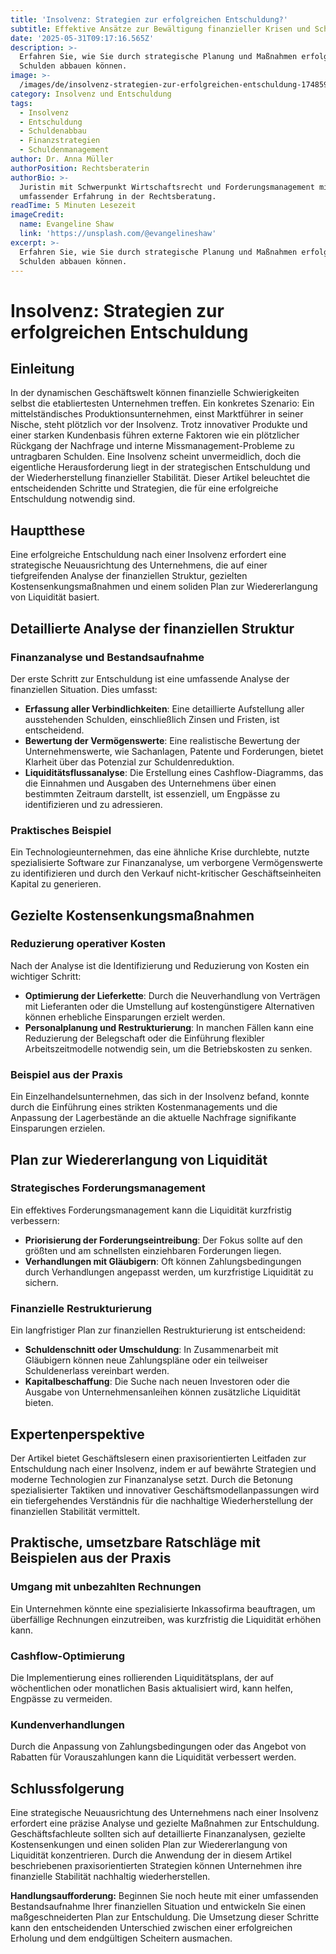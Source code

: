```yaml
---
title: 'Insolvenz: Strategien zur erfolgreichen Entschuldung?'
subtitle: Effektive Ansätze zur Bewältigung finanzieller Krisen und Schuldenreduzierung
date: '2025-05-31T09:17:16.565Z'
description: >-
  Erfahren Sie, wie Sie durch strategische Planung und Maßnahmen erfolgreich
  Schulden abbauen können.
image: >-
  /images/de/insolvenz-strategien-zur-erfolgreichen-entschuldung-1748596636414.jpg
category: Insolvenz und Entschuldung
tags:
  - Insolvenz
  - Entschuldung
  - Schuldenabbau
  - Finanzstrategien
  - Schuldenmanagement
author: Dr. Anna Müller
authorPosition: Rechtsberaterin
authorBio: >-
  Juristin mit Schwerpunkt Wirtschaftsrecht und Forderungsmanagement mit
  umfassender Erfahrung in der Rechtsberatung.
readTime: 5 Minuten Lesezeit
imageCredit:
  name: Evangeline Shaw
  link: 'https://unsplash.com/@evangelineshaw'
excerpt: >-
  Erfahren Sie, wie Sie durch strategische Planung und Maßnahmen erfolgreich
  Schulden abbauen können.
---
```

# Insolvenz: Strategien zur erfolgreichen Entschuldung

## Einleitung

In der dynamischen Geschäftswelt können finanzielle Schwierigkeiten selbst die etabliertesten Unternehmen treffen. Ein konkretes Szenario: Ein mittelständisches Produktionsunternehmen, einst Marktführer in seiner Nische, steht plötzlich vor der Insolvenz. Trotz innovativer Produkte und einer starken Kundenbasis führen externe Faktoren wie ein plötzlicher Rückgang der Nachfrage und interne Missmanagement-Probleme zu untragbaren Schulden. Eine Insolvenz scheint unvermeidlich, doch die eigentliche Herausforderung liegt in der strategischen Entschuldung und der Wiederherstellung finanzieller Stabilität. Dieser Artikel beleuchtet die entscheidenden Schritte und Strategien, die für eine erfolgreiche Entschuldung notwendig sind.

## Hauptthese

Eine erfolgreiche Entschuldung nach einer Insolvenz erfordert eine strategische Neuausrichtung des Unternehmens, die auf einer tiefgreifenden Analyse der finanziellen Struktur, gezielten Kostensenkungsmaßnahmen und einem soliden Plan zur Wiedererlangung von Liquidität basiert.

## Detaillierte Analyse der finanziellen Struktur

### Finanzanalyse und Bestandsaufnahme

Der erste Schritt zur Entschuldung ist eine umfassende Analyse der finanziellen Situation. Dies umfasst:

- **Erfassung aller Verbindlichkeiten**: Eine detaillierte Aufstellung aller ausstehenden Schulden, einschließlich Zinsen und Fristen, ist entscheidend.
- **Bewertung der Vermögenswerte**: Eine realistische Bewertung der Unternehmenswerte, wie Sachanlagen, Patente und Forderungen, bietet Klarheit über das Potenzial zur Schuldenreduktion.
- **Liquiditätsflussanalyse**: Die Erstellung eines Cashflow-Diagramms, das die Einnahmen und Ausgaben des Unternehmens über einen bestimmten Zeitraum darstellt, ist essenziell, um Engpässe zu identifizieren und zu adressieren.

### Praktisches Beispiel

Ein Technologieunternehmen, das eine ähnliche Krise durchlebte, nutzte spezialisierte Software zur Finanzanalyse, um verborgene Vermögenswerte zu identifizieren und durch den Verkauf nicht-kritischer Geschäftseinheiten Kapital zu generieren.

## Gezielte Kostensenkungsmaßnahmen

### Reduzierung operativer Kosten

Nach der Analyse ist die Identifizierung und Reduzierung von Kosten ein wichtiger Schritt:

- **Optimierung der Lieferkette**: Durch die Neuverhandlung von Verträgen mit Lieferanten oder die Umstellung auf kostengünstigere Alternativen können erhebliche Einsparungen erzielt werden.
- **Personalplanung und Restrukturierung**: In manchen Fällen kann eine Reduzierung der Belegschaft oder die Einführung flexibler Arbeitszeitmodelle notwendig sein, um die Betriebskosten zu senken.

### Beispiel aus der Praxis

Ein Einzelhandelsunternehmen, das sich in der Insolvenz befand, konnte durch die Einführung eines strikten Kostenmanagements und die Anpassung der Lagerbestände an die aktuelle Nachfrage signifikante Einsparungen erzielen.

## Plan zur Wiedererlangung von Liquidität

### Strategisches Forderungsmanagement

Ein effektives Forderungsmanagement kann die Liquidität kurzfristig verbessern:

- **Priorisierung der Forderungseintreibung**: Der Fokus sollte auf den größten und am schnellsten einziehbaren Forderungen liegen.
- **Verhandlungen mit Gläubigern**: Oft können Zahlungsbedingungen durch Verhandlungen angepasst werden, um kurzfristige Liquidität zu sichern.

### Finanzielle Restrukturierung

Ein langfristiger Plan zur finanziellen Restrukturierung ist entscheidend:

- **Schuldenschnitt oder Umschuldung**: In Zusammenarbeit mit Gläubigern können neue Zahlungspläne oder ein teilweiser Schuldenerlass vereinbart werden.
- **Kapitalbeschaffung**: Die Suche nach neuen Investoren oder die Ausgabe von Unternehmensanleihen können zusätzliche Liquidität bieten.

## Expertenperspektive

Der Artikel bietet Geschäftslesern einen praxisorientierten Leitfaden zur Entschuldung nach einer Insolvenz, indem er auf bewährte Strategien und moderne Technologien zur Finanzanalyse setzt. Durch die Betonung spezialisierter Taktiken und innovativer Geschäftsmodellanpassungen wird ein tiefergehendes Verständnis für die nachhaltige Wiederherstellung der finanziellen Stabilität vermittelt.

## Praktische, umsetzbare Ratschläge mit Beispielen aus der Praxis

### Umgang mit unbezahlten Rechnungen

Ein Unternehmen könnte eine spezialisierte Inkassofirma beauftragen, um überfällige Rechnungen einzutreiben, was kurzfristig die Liquidität erhöhen kann.

### Cashflow-Optimierung

Die Implementierung eines rollierenden Liquiditätsplans, der auf wöchentlichen oder monatlichen Basis aktualisiert wird, kann helfen, Engpässe zu vermeiden.

### Kundenverhandlungen

Durch die Anpassung von Zahlungsbedingungen oder das Angebot von Rabatten für Vorauszahlungen kann die Liquidität verbessert werden.

## Schlussfolgerung

Eine strategische Neuausrichtung des Unternehmens nach einer Insolvenz erfordert eine präzise Analyse und gezielte Maßnahmen zur Entschuldung. Geschäftsfachleute sollten sich auf detaillierte Finanzanalysen, gezielte Kostensenkungen und einen soliden Plan zur Wiedererlangung von Liquidität konzentrieren. Durch die Anwendung der in diesem Artikel beschriebenen praxisorientierten Strategien können Unternehmen ihre finanzielle Stabilität nachhaltig wiederherstellen. 

**Handlungsaufforderung:** Beginnen Sie noch heute mit einer umfassenden Bestandsaufnahme Ihrer finanziellen Situation und entwickeln Sie einen maßgeschneiderten Plan zur Entschuldung. Die Umsetzung dieser Schritte kann den entscheidenden Unterschied zwischen einer erfolgreichen Erholung und dem endgültigen Scheitern ausmachen.
